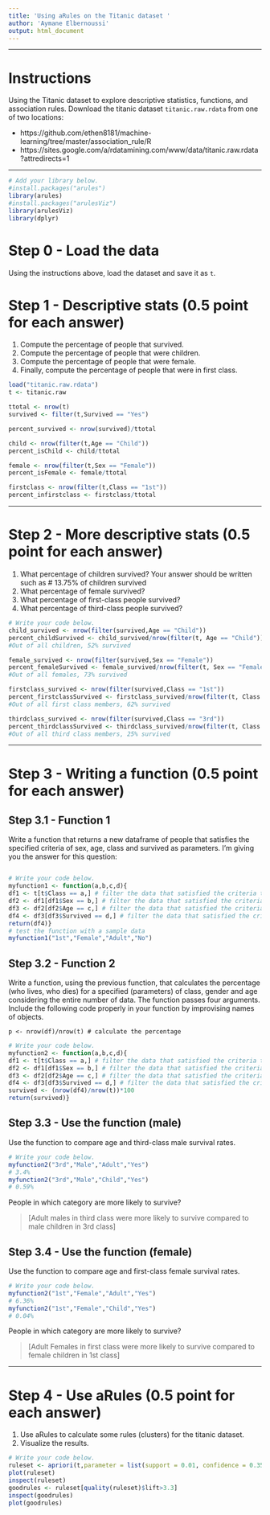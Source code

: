 ```yaml
---
title: 'Using aRules on the Titanic dataset '
author: 'Aymane Elbernoussi'
output: html_document
---
```


---

# Instructions
Using the Titanic dataset to explore descriptive statistics, functions, and
association rules. Download the titanic dataset `titanic.raw.rdata` from one
of two locations:

- https://github.com/ethen8181/machine-learning/tree/master/association_rule/R
- https://sites.google.com/a/rdatamining.com/www/data/titanic.raw.rdata?attredirects=1
 

---

```r
# Add your library below.
#install.packages("arules")
library(arules)
#install.packages("arulesViz")
library(arulesViz)
library(dplyr)

```

# Step 0 - Load the data
Using the instructions above, load the dataset and save it as `t`.

# Step 1 - Descriptive stats (0.5 point for each answer)

1. Compute the percentage of people that survived.
2. Compute the percentage of people that were children.
3. Compute the percentage of people that were female.
4. Finally, compute the percentage of people that were in first class.

```r
load("titanic.raw.rdata")
t <- titanic.raw

ttotal <- nrow(t)
survived <- filter(t,Survived == "Yes")

percent_survived <- nrow(survived)/ttotal

child <- nrow(filter(t,Age == "Child"))
percent_isChild <- child/ttotal

female <- nrow(filter(t,Sex == "Female"))
percent_isFemale <- female/ttotal

firstclass <- nrow(filter(t,Class == "1st"))
percent_infirstclass <- firstclass/ttotal


```

---

# Step 2 - More descriptive stats (0.5 point for each answer)


1. What percentage of children survived? Your answer should be written such as # 13.75% of children survived
2. What percentage of female survived?
3. What percentage of first-class people survived?
4. What percentage of third-class people survived?

```r
# Write your code below.
child_survived <- nrow(filter(survived,Age == "Child"))
percent_childSurvived <- child_survived/nrow(filter(t, Age == "Child"))
#Out of all children, 52% survived

female_survived <- nrow(filter(survived,Sex == "Female"))
percent_femaleSurvived <- female_survived/nrow(filter(t, Sex == "Female"))
#Out of all females, 73% survived 

firstclass_survived <- nrow(filter(survived,Class == "1st"))
percent_firstclassSurvived <- firstclass_survived/nrow(filter(t, Class == "1st"))
#Out of all first class members, 62% survived 

thirdclass_survived <- nrow(filter(survived,Class == "3rd"))
percent_thirdclassSurvived <- thirdclass_survived/nrow(filter(t, Class == "3rd"))
#Out of all third class members, 25% survived

```

---

# Step 3 - Writing a function (0.5 point for each answer)

## Step 3.1 - Function 1
Write a function that returns a new dataframe of people that satisfies the 
specified criteria of sex, age, class and survived as parameters. I'm giving you 
the answer for this question:

```
```

```r
# Write your code below.
myfunction1 <- function(a,b,c,d){
df1 <- t[t$Class == a,] # filter the data that satisfied the criteria that "Class" = a
df2 <- df1[df1$Sex == b,] # filter the data that satisfied the criteria that "Sex" = b
df3 <- df2[df2$Age == c,] # filter the data that satisfied the criteria that "Age" = c
df4 <- df3[df3$Survived == d,] # filter the data that satisfied the criteria that "Survived" = d
return(df4)}
# test the function with a sample data
myfunction1("1st","Female","Adult","No")


```

## Step 3.2 - Function 2
Write a function, using the previous function, that calculates the percentage 
(who lives, who dies) for a specified (parameters) of class, gender and age 
considering the entire number of data. The function passes four arguments. 
Include the following code properly in your function by improvising names of objects.

```
p <- nrow(df)/nrow(t) # calculate the percentage
```

```r
# Write your code below.
myfunction2 <- function(a,b,c,d){
df1 <- t[t$Class == a,] # filter the data that satisfied the criteria that "Class" = a
df2 <- df1[df1$Sex == b,] # filter the data that satisfied the criteria that "Sex" = b
df3 <- df2[df2$Age == c,] # filter the data that satisfied the criteria that "Age" = c
df4 <- df3[df3$Survived == d,] # filter the data that satisfied the criteria that "Survived" = d
survived <- (nrow(df4)/nrow(t))*100 
return(survived)}
```

## Step 3.3 - Use the function (male)
Use the function to compare age and third-class male survival rates. 

```r
# Write your code below.
myfunction2("3rd","Male","Adult","Yes")
# 3.4%
myfunction2("3rd","Male","Child","Yes")
# 0.59% 
```
People in which category are more likely to survive? 

> [Adult males in third class were more likely to survive compared to male children in 3rd class]


## Step 3.4 - Use the function (female)
Use the function to compare age and first-class female survival rates.

```r
# Write your code below.
myfunction2("1st","Female","Adult","Yes")
# 6.36%
myfunction2("1st","Female","Child","Yes")
# 0.04% 

```
People in which category are more likely to survive? 

> [Adult Females in first class were more likely to survive compared to female children in 1st class]

---

# Step 4 - Use aRules (0.5 point for each answer)

1. Use aRules to calculate some rules (clusters) for the titanic dataset.
2. Visualize the results.

```r
# Write your code below.
ruleset <- apriori(t,parameter = list(support = 0.01, confidence = 0.35))
plot(ruleset)
inspect(ruleset)
goodrules <- ruleset[quality(ruleset)$lift>3.3]
inspect(goodrules)
plot(goodrules)
```



